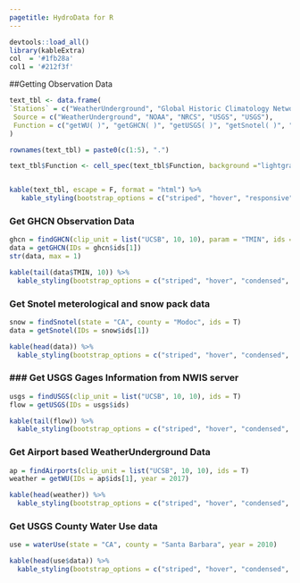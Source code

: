 ```yaml
---
pagetitle: HydroData for R
---
```


```r
devtools::load_all()
library(kableExtra)
col  = '#1fb28a'
col1 = '#212f3f'
```

##Getting Observation Data 

```r
text_tbl <- data.frame(
`Stations` = c("WeatherUnderground", "Global Historic Climatology Network", "Snow Telemetry", "National Water Information System", "Water Use"),
 Source = c("WeatherUnderground", "NOAA", "NRCS", "USGS", "USGS"),
 Function = c("getWU( )", "getGHCN( )", "getUSGS( )", "getSnotel( )", "getWaterUse( )" )
) 

rownames(text_tbl) = paste0(c(1:5), ".")

text_tbl$Function <- cell_spec(text_tbl$Function, background ="lightgray", color = col1)


kable(text_tbl, escape = F, format = "html") %>%
   kable_styling(bootstrap_options = c("striped", "hover", "responsive"))
```


### Get GHCN Observation Data

```r
ghcn = findGHCN(clip_unit = list("UCSB", 10, 10), param = "TMIN", ids = T)
data = getGHCN(IDs = ghcn$ids[1])
str(data, max = 1)
```

```r
kable(tail(data$TMIN, 10)) %>%
  kable_styling(bootstrap_options = c("striped", "hover", "condensed", "responsive"))
```

### Get Snotel meterological and snow pack data

```r
snow = findSnotel(state = "CA", county = "Modoc", ids = T)
data = getSnotel(IDs = snow$ids[1])
```

```r
kable(head(data)) %>%
  kable_styling(bootstrap_options = c("striped", "hover", "condensed", "responsive"))
```

### ### Get USGS Gages Information from NWIS server

```r
usgs = findUSGS(clip_unit = list("UCSB", 10, 10), ids = T)
flow = getUSGS(IDs = usgs$ids)
```

```r
kable(tail(flow)) %>%
  kable_styling(bootstrap_options = c("striped", "hover", "condensed", "responsive"))
```

### Get Airport based WeatherUnderground Data

```r
ap = findAirports(clip_unit = list("UCSB", 10, 10), ids = T)
weather = getWU(IDs = ap$ids[1], year = 2017)
```

```r
kable(head(weather)) %>%
  kable_styling(bootstrap_options = c("striped", "hover", "condensed", "responsive")) %>%      scroll_box(width = "100%", height = "200px")
```

### Get USGS County Water Use data

```r
use = waterUse(state = "CA", county = "Santa Barbara", year = 2010)
```

```r
kable(head(use$data)) %>%
  kable_styling(bootstrap_options = c("striped", "hover", "condensed", "responsive"))
```


